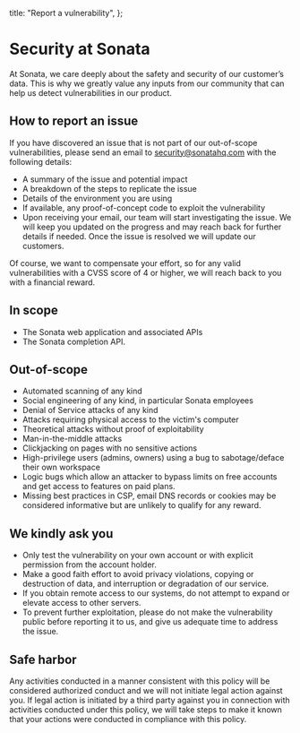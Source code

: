   title: "Report a vulnerability",
};

# Security at Sonata
At Sonata, we care deeply about the safety and security of our customer’s data. This is why we greatly value any inputs from our community that can help us detect vulnerabilities in our product.

## How to report an issue
If you have discovered an issue that is not part of our out-of-scope vulnerabilities, please send an email to [security@sonatahq.com](mailto:security@sonatahq.com) with the following details:

- A summary of the issue and potential impact
- A breakdown of the steps to replicate the issue
- Details of the environment you are using
- If available, any proof-of-concept code to exploit the vulnerability
- Upon receiving your email, our team will start investigating the issue. We will keep you updated on the progress and may reach back for further details if needed. Once the issue is resolved we will update our customers.

Of course, we want to compensate your effort, so for any valid vulnerabilities with a CVSS score of 4 or higher, we will reach back to you with a financial reward.

## In scope
- The Sonata web application and associated APIs
- The Sonata completion API.

## Out-of-scope
- Automated scanning of any kind
- Social engineering of any kind, in particular Sonata employees
- Denial of Service attacks of any kind
- Attacks requiring physical access to the victim's computer
- Theoretical attacks without proof of exploitability
- Man-in-the-middle attacks
- Clickjacking on pages with no sensitive actions
- High-privilege users (admins, owners) using a bug to sabotage/deface their own workspace
- Logic bugs which allow an attacker to bypass limits on free accounts and get access to features on paid plans.
- Missing best practices in CSP, email DNS records or cookies may be considered informative but are unlikely to qualify for any reward.

## We kindly ask you
- Only test the vulnerability on your own account or with explicit permission from the account holder.
- Make a good faith effort to avoid privacy violations, copying or destruction of data, and interruption or degradation of our service.
- If you obtain remote access to our systems, do not attempt to expand or elevate access to other servers.
- To prevent further exploitation, please do not make the vulnerability public before reporting it to us, and give us adequate time to address the issue.


## Safe harbor
Any activities conducted in a manner consistent with this policy will be considered authorized conduct and we will not initiate legal action against you. If legal action is initiated by a third party against you in connection with activities conducted under this policy, we will take steps to make it known that your actions were conducted in compliance with this policy.